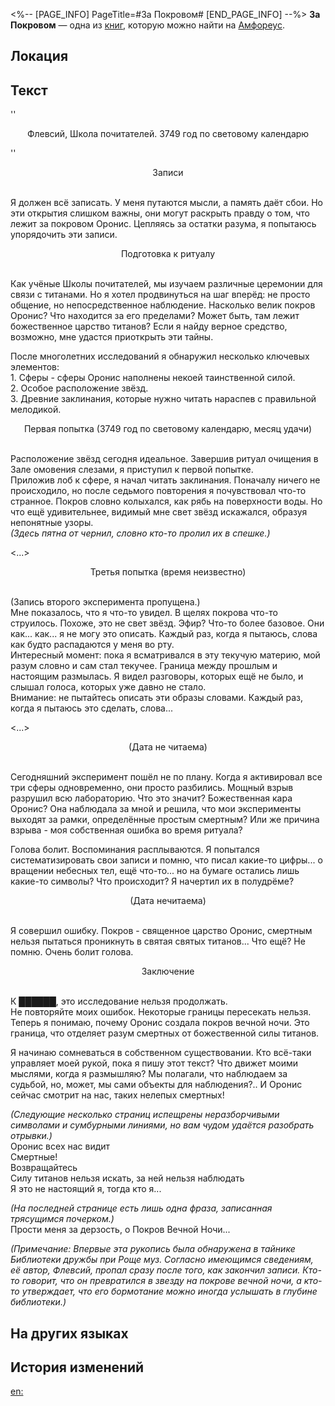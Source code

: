 <%-- [PAGE_INFO]
PageTitle=#За Покровом#
[END_PAGE_INFO] --%>
{{Дополнить}}
{{Книга Инфобокс
|id           = 484
|Название     = 
|Изображение  = Предмет За Покровом.png
|Мир          = Амфореус
|Томов        = 1
|Автор        = <!--нужно добавить-->
|Описание     = Рукописный дневник учёного Школы почитателей Флевсия, в котором он записывает свои наблюдения за Покровом Вечной Ночи. Предполагается, что это его последний труд перед исчезновением.
|Том1         = {{tx}}
|Источник1    = {{tx|Отсутствует источник}}
|Персонажи    = 
|Фракции      = 
}}
'''За Покровом''' — одна из [[Книги|книг]], которую можно найти на [[Амфореус]].

==Локация==
{{Отметка карты|<!--название карты-->|<!--id отметки-->}}

==Текст==
''<div align="center">Флевсий, Школа почитателей. 3749 год по световому календарю</div>''

<div align="center">Записи</div><br />Я должен всё записать. У меня путаются мысли, а память даёт сбои. Но эти открытия слишком важны, они могут раскрыть правду о том, что лежит за покровом Оронис. Цепляясь за остатки разума, я попытаюсь упорядочить эти записи.

<div align="center">Подготовка к ритуалу</div><br />Как учёные Школы почитателей, мы изучаем различные церемонии для связи с титанами. Но я хотел продвинуться на шаг вперёд: не просто общение, но непосредственное наблюдение. Насколько велик покров Оронис? Что находится за его пределами? Может быть, там лежит божественное царство титанов? Если я найду верное средство, возможно, мне удастся приоткрыть эти тайны.

После многолетних исследований я обнаружил несколько ключевых элементов:<br />
1. Сферы - сферы Оронис наполнены некоей таинственной силой.<br />
2. Особое расположение звёзд.<br />
3. Древние заклинания, которые нужно читать нараспев с правильной мелодикой.

<div align="center">Первая попытка (3749 год по световому календарю, месяц удачи)</div><br />Расположение звёзд сегодня идеальное. Завершив ритуал очищения в Зале омовения слезами, я приступил к первой попытке.<br />
Приложив лоб к сфере, я начал читать заклинания. Поначалу ничего не происходило, но после седьмого повторения я почувствовал что-то странное. Покров словно колыхался, как рябь на поверхности воды. Но что ещё удивительнее, видимый мне свет звёзд искажался, образуя непонятные узоры.<br />
''(Здесь пятна от чернил, словно кто-то пролил их в спешке.)''

<...>

<div align="center">Третья попытка (время неизвестно)</div><br />(Запись второго эксперимента пропущена.)<br />
Мне показалось, что я что-то увидел. В щелях покрова что-то струилось. Похоже, это не свет звёзд. Эфир? Что-то более базовое. Они как... как... я не могу это описать. Каждый раз, когда я пытаюсь, слова как будто распадаются у меня во рту.<br />
Интересный момент: пока я всматривался в эту текучую материю, мой разум словно и сам стал текучее. Граница между прошлым и настоящим размылась. Я видел разговоры, которых ещё не было, и слышал голоса, которых уже давно не стало.<br />
Внимание: не пытайтесь описать эти образы словами. Каждый раз, когда я пытаюсь это сделать, слова...

<...>

<div align="center">(Дата не читаема)</div><br />Сегодняшний эксперимент пошёл не по плану. Когда я активировал все три сферы одновременно, они просто разбились. Мощный взрыв разрушил всю лабораторию. Что это значит? Божественная кара Оронис? Она наблюдала за мной и решила, что мои эксперименты выходят за рамки, определённые простым смертным? Или же причина взрыва - моя собственная ошибка во время ритуала?

Голова болит. Воспоминания расплываются. Я попытался систематизировать свои записи и помню, что писал какие-то цифры... о вращении небесных тел, ещё что-то... но на бумаге остались лишь какие-то символы? Что происходит? Я начертил их в полудрёме?

<div align="center">(Дата нечитаема)</div><br />Я совершил ошибку. Покров - священное царство Оронис, смертным нельзя пытаться проникнуть в святая святых титанов... Что ещё? Не помню. Очень болит голова.

<div align="center">Заключение</div><br />К ██████, это исследование нельзя продолжать.<br />
Не повторяйте моих ошибок. Некоторые границы пересекать нельзя. Теперь я понимаю, почему Оронис создала покров вечной ночи. Это граница, что отделяет разум смертных от божественной силы титанов.

Я начинаю сомневаться в собственном существовании. Кто всё-таки управляет моей рукой, пока я пишу этот текст? Что движет моими мыслями, когда я размышляю? Мы полагали, что наблюдаем за судьбой, но, может, мы сами объекты для наблюдения?.. И Оронис сейчас смотрит на нас, таких нелепых смертных!

''(Следующие несколько страниц испещрены неразборчивыми символами и сумбурными линиями, но вам чудом удаётся разобрать отрывки.)''<br />
Оронис всех нас видит<br />
Смертные!<br />
Возвращайтесь<br />
Силу титанов нельзя искать, за ней нельзя наблюдать<br />
Я это не настоящий я, тогда кто я...

''(На последней странице есть лишь одна фраза, записанная трясущимся почерком.)''<br />
Прости меня за дерзость, о Покров Вечной Ночи...

''(Примечание: Впервые эта рукопись была обнаружена в тайнике Библиотеки дружбы при Роще муз. Согласно имеющимся сведениям, её автор, Флевсий, пропал сразу после того, как закончил записи. Кто-то говорит, что он превратился в звезду на покрове вечной ночи, а кто-то утверждает, что его бормотание можно иногда услышать в глубине библиотеки.)''

==На других языках==
{{На других языках
|en   = Beyond the Veil
|zhs  = 帷幕之外
|zht  = 帷幕之外
|ja   = 帳の外
|ko   = 장막 너머
|es   = Al otro lado del velo
|fr   = Au-delà du voile
|ru   = За Покровом
|th   = นอกเหนือม่าน
|vi   = Bên Ngoài Tấm Màn
|de   = Jenseits des Schleiers
|id   = Di Luar Tirai
|pt   = Além do Véu
}}

==История изменений==
{{История изменений|3.5}}

[[en:]]